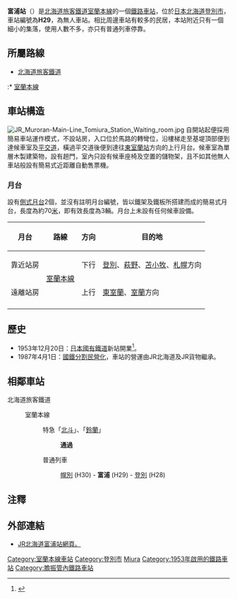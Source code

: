 {{about|位於[[北海道|北海道]]的富浦站|其他同名車站|富浦站}}
{{日本車站資訊
|公司色     = #2cb431
|站名       = 富浦站
|圖片       = JR Hokkaido Tomiura Station.jpg
|pxl        = 
|圖片說明   = 富浦站全貌（2009年9月）
|日文原名   = 富浦
|平假名     = とみうら
|羅馬拼音   = Tomiura
|副站名     = 
|電報略號   = ミラ
|車站編號   = {{車站編號c|#0072bc|H29}}
|所屬公司   = [[北海道旅客鐵道|北海道旅客鐵道]]（JR北海道）
|所在地     = [[北海道|北海道]][[登別市|登別市]]富浦町2丁目
|啟用年月日 = 1953年12月20日
|車站構造   = [[地面車站|地面車站]]
|月台配置   = 2面2線
|上下車人次 = 
|統計年度   = 
|所屬路線   = {{Color|#0072bc|■}}室蘭本線
|前一站     = H30 [[幌別站|幌別]]
|前一站距離 = 5.5
|後一站距離 = 2.4
|後一站     = [[登別站|登別]] H28
|距離       = 92.3
|起站       = [[長萬部站|長萬部]]
|備註       = 無人站
}}

'''富浦站'''（{{jpn|j=富浦駅|hg=とみうらえき|rm=Tomiura eki|f=y}}）是[[北海道旅客鐵道|北海道旅客鐵道]][[室蘭本線|室蘭本線]]的一個[[鐵路車站|鐵路車站]]，位於[[日本|日本]][[北海道|北海道]][[登別市|登別市]]，車站編號為'''H29'''，為無人車站。相比周邊車站有較多的民居，本站附近只有一個細小的集落，使用人數不多，亦只有普通列車停靠。

==所屬路線==
*[[北海道旅客鐵道|北海道旅客鐵道]]
:*{{RailwayLineColor|#0072bc|■}} [[室蘭本線|室蘭本線]]

==車站構造==
[[File:JR_Muroran-Main-Line_Tomiura_Station_Waiting_room.jpg|thumb]]
自開站起便採用簡易車站運作模式，不設站房，入口位於馬路的轉彎位，沿樓梯走至基堤頂部便到達候車室及[[平交道|平交道]]，橫過平交道後便到達往[[東室蘭站|東室蘭站]]方向的上行月台。候車室為單層木製建築物，設有趟門，室內只設有候車座椅及空置的儲物架，且不如其他無人車站般設有簡易式近距離自動售票機。

===月台===
設有[[側式月台|側式月台]]2個，並沒有註明月台編號，皆以鐵架及鐵板所搭建而成的簡易式月台，長度為約70[[公尺|米]]，即有效長度為3輛。月台上未設有任何候車設備。

{| class="wikitable"
|-
!月台!!路線!!方向!!目的地
|-
!靠近站房
|rowspan=2|{{Color|#0072bc|■}} [[室蘭本線|室蘭本線]]
|下行
|[[登別站|登別]]、[[萩野站|萩野]]、[[苫小牧站|苫小牧]]、[[札幌站|札幌]]方向
|-
!遠離站房
|上行
|[[東室蘭站|東室蘭]]、[[室蘭站|室蘭]]方向
|-
|}

==歷史==
* 1953年12月20日：[[日本國有鐵道|日本國有鐵道]]新站開業<ref name=":02">{{Cite book|title=北海道　駅名の起源|date=1973-3-25|year=|publisher=日本国有鉄道北海道総局|ref=ekimei1973|url=|edition=第1版|ASIN=B000J9RBUY|location=札幌市|author=|accessdate=|author2=|author3=|author4=|author5=|author6=|author7=|author8=|author9=|page=70}}</ref>。
* 1987年4月1日：[[國鐵分割民營化|國鐵分割民營化]]，車站的營運由JR北海道及JR貨物繼承。

== 相鄰車站 ==
;北海道旅客鐵道
:{{RailwayLineColor|#0072bc|■}} 室蘭本線
::特急「[[北斗號列車|北斗]]」、「[[鈴蘭號列車|鈴蘭]]」
:::'''通過'''
::普通列車
:::[[幌別站|幌別]] (H30) - '''富浦''' (H29) - [[登別站|登別]] (H28)

==注釋==
{{reflist}}

==外部連結==
* [https://www.jrhokkaido.co.jp/network/station/station.html#4321 JR北海道富浦站網頁。]{{Wayback|url=https://www.jrhokkaido.co.jp/network/station/station.html#4321 |date=20200815121259 }}{{ja}}
{{DEFAULTSORT:Tomiura}}
{{commonscat|Tomiura Station (Hokkaido)}}
{{室蘭本線2}}
[[Category:室蘭本線車站|Category:室蘭本線車站]]
[[Category:登別市|Category:登別市]]
[[Category:日本鐵路車站_To|Miura]]
[[Category:1953年啟用的鐵路車站|Category:1953年啟用的鐵路車站]]
[[Category:膽振管內鐵路車站|Category:膽振管內鐵路車站]]